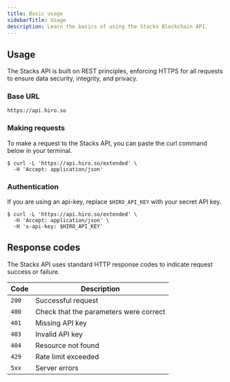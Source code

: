 ```yaml
---
title: Basic usage
sidebarTitle: Usage
description: Learn the basics of using the Stacks Blockchain API.
---
```


## Usage

The Stacks API is built on REST principles, enforcing HTTPS for all requests to ensure data security, integrity, and privacy.

### Base URL

```console -c
https://api.hiro.so
```

### Making requests

To make a request to the Stacks API, you can paste the curl command below in your terminal.

```terminal
$ curl -L 'https://api.hiro.so/extended' \
  -H 'Accept: application/json'
```

### Authentication

If you are using an api-key, replace `$HIRO_API_KEY` with your secret API key.

```terminal
$ curl -L 'https://api.hiro.so/extended' \
  -H 'Accept: application/json' \
  -H 'x-api-key: $HIRO_API_KEY'
```

## Response codes

The Stacks API uses standard HTTP response codes to indicate request success or failure.

| Code | Description |
|------|-------------|
| `200` | Successful request |
| `400` | Check that the parameters were correct |
| `401` | Missing API key |
| `403` | Invalid API key |
| `404` | Resource not found |
| `429` | Rate limit exceeded |
| `5xx` | Server errors |
